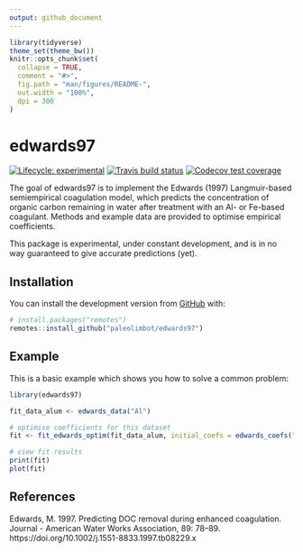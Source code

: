 ```yaml
---
output: github_document
---
```


<!-- README.md is generated from README.Rmd. Please edit that file -->

```r
library(tidyverse)
theme_set(theme_bw())
knitr::opts_chunk$set(
  collapse = TRUE,
  comment = "#>",
  fig.path = "man/figures/README-",
  out.width = "100%",
  dpi = 300
)
```

# edwards97

<!-- badges: start -->
[![Lifecycle: experimental](https://img.shields.io/badge/lifecycle-experimental-orange.svg)](https://www.tidyverse.org/lifecycle/#experimental)
[![Travis build status](https://travis-ci.org/paleolimbot/edwards97.svg?branch=master)](https://travis-ci.org/paleolimbot/edwards97)
[![Codecov test coverage](https://codecov.io/gh/paleolimbot/edwards97/branch/master/graph/badge.svg)](https://codecov.io/gh/paleolimbot/edwards97?branch=master)
<!-- badges: end -->

The goal of edwards97 is to implement the Edwards (1997) Langmuir-based semiempirical coagulation model, which predicts the concentration of organic carbon remaining in water after treatment with an Al- or Fe-based coagulant. Methods and example data are provided to optimise empirical coefficients.

This package is experimental, under constant development, and is in no way guaranteed to give accurate predictions (yet).

## Installation

You can install the development version from [GitHub](https://github.com/) with:

``` r
# install.packages("remotes")
remotes::install_github("paleolimbot/edwards97")
```

## Example

This is a basic example which shows you how to solve a common problem:

```r
library(edwards97)

fit_data_alum <- edwards_data("Al")

# optimise coefficients for this dataset
fit <- fit_edwards_optim(fit_data_alum, initial_coefs = edwards_coefs("Al"))

# view fit results
print(fit)
plot(fit)
```

## References

Edwards, M. 1997. Predicting DOC removal during enhanced coagulation. Journal - American Water Works Association, 89: 78–89. https://doi.org/10.1002/j.1551-8833.1997.tb08229.x
